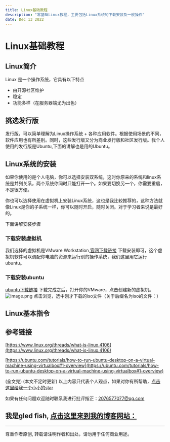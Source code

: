 ```yaml
---
title: Linux基础教程
description: "零基础Linux教程，主要包括Linux系统的下载安装及一般操作"
date: Dec 13 2022
---
```

# Linux基础教程
## Linux简介
Linux 是一个操作系统，它具有以下特点
* 由开源社区维护
* 稳定
* 功能多样（在服务器端尤为出色）

## 挑选发行版
发行版，可以简单理解为Linux操作系统 + 各种应用软件。根据使用场景的不同，软件应用也有所差别。同时，这些发行版又分为商业发行版和社区发行版。我个人使用的发行版是Ubuntu,下面的讲解也是用的Ubuntu。
## Linux系统的安装
如果你使用的是个人电脑，你可以选择安装双系统，这时你原来的系统和linux系统是并列关系，两个系统你同时只能打开一个。如果要切换另一个，你需要重启，不是很方便。

你也可以选择使用在虚拟机上安装Linux系统，这也是我比较推荐的，这种方法就像Linux是你的子系统一样，你可以随时开启，随时关闭。对于学习者来说是最好的。

下面讲解安装步骤
### 下载安装虚拟机
我们选择的虚拟机是VMware Workstation,[官网下载链接](https://customerconnect.vmware.com/cn/downloads/info/slug/desktop_end_user_computing/vmware_workstation_player/16_0)
下载安装即可，这个虚拟机软件可以调配你电脑的资源来运行别的操作系统，我们这里用它运行ubuntu。
### 下载安装ubuntu
[ubuntu下载链接](https://cn.ubuntu.com/download/desktop)
下载完成之后，打开你的VMware，点击创建新的虚拟机。
![image.png](https://s2.loli.net/2022/12/13/QV5BGDbOqIfHeoy.png)
点击浏览，选中刚才下载的iso文件（关于后缀名为iso的文件：）
## Linux基本指令











## 参考链接
[https://www.linux.org/threads/what-is-linux.4106](https://www.linux.org/threads/what-is-linux.4106)

[https://ubuntu.com/tutorials/how-to-run-ubuntu-desktop-on-a-virtual-machine-using-virtualbox#1-overview](https://ubuntu.com/tutorials/how-to-run-ubuntu-desktop-on-a-virtual-machine-using-virtualbox#1-overview)





(全文完)
(本文不定时更新)
以上内容只代表个人观点，如果对你有所帮助，[点击这里给我一个小小的star](https://github.com/gledfish/blog)

如果有任何问题欢迎随时联系我进行批评指正：2076577077@qq.com  
 
我是gled fish, [点击这里来到我的博客网站：](https://gledfish.netlify.app/)
---
---
尊重作者原创, 转载请注明作者和出处，请勿用于任何商业用途。
